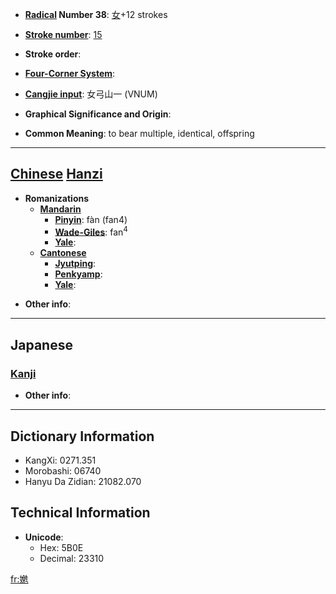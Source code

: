 * '''[[Wiktionary:Chinese radical index| Radical]] Number 38''': [[Wiktionary:Chinese radical index 女|女]]+12 strokes

* '''[[Wiktionary:Chinese total strokes index|Stroke number]]''': [[Wiktionary:Chinese total strokes index 15|15]]

* '''Stroke order''': 

* '''[[Wiktionary:Chinese four corner index|Four-Corner System]]''': 

* '''[[Wiktionary:Chinese Cangjie index|Cangjie input]]''': 女弓山一 (VNUM)

* '''Graphical Significance and Origin''': 

* '''Common Meaning''': to bear multiple, identical, offspring

----

== [[Chinese]] [[Hanzi]] ==

* '''Romanizations'''
** '''[[Mandarin]]'''
*** '''[[Pinyin]]''': fàn (fan4)
*** '''[[Wade-Giles]]''': fan<sup>4</sup>
*** '''[[Yale]]''': 
** '''[[Cantonese]]'''
*** '''[[Jyutping]]''':
*** '''[[Penkyamp]]''': 
*** '''[[Yale]]''': 

* '''Other info''': 

----

==Japanese==
===[[Kanji]]===
{{kanji|on readings=[[はん]] (han)|kun readings=}}

* '''Other info''':  

----

== Dictionary Information ==

* KangXi: 0271.351
* Morobashi: 06740
* Hanyu Da Zidian: 21082.070

== Technical Information ==

* '''Unicode''':
** Hex: 5B0E
** Decimal: 23310

[[fr:嬎]]